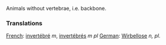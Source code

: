 Animals without vertebrae, i.e. backbone.

===Translations===
[[French]]: [[invertébré]] ''m'', [[invertébré]]s ''m pl''
[[German]]: [[Wirbellose]] ''n, pl.''